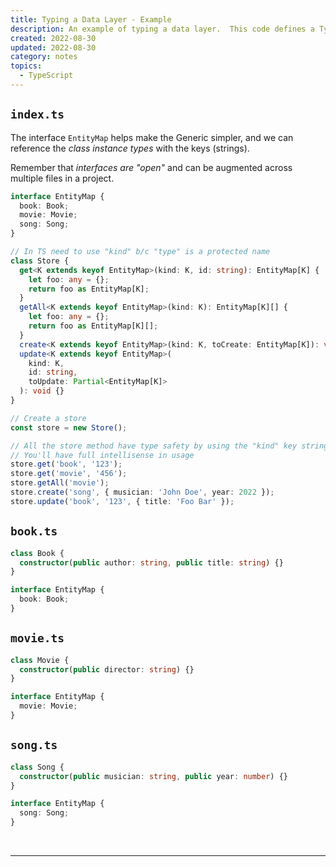 ```yaml
---
title: Typing a Data Layer - Example
description: An example of typing a data layer.  This code defines a TypeScript interface EntityMap that acts as a type lookup table. It maps string keys (e.g. "book", "movie", "song") to class instances. There is also a Store class, which provides a generic CRUD API for accessing and managing instances of these classes.
created: 2022-08-30
updated: 2022-08-30
category: notes
topics:
  - TypeScript
---
```


## `index.ts`

The interface `EntityMap` helps make the Generic simpler, and we can reference the _class instance types_ with the keys (strings).

Remember that _interfaces are "open"_ and can be augmented across multiple files in a project.

```ts
interface EntityMap {
  book: Book;
  movie: Movie;
  song: Song;
}

// In TS need to use "kind" b/c "type" is a protected name
class Store {
  get<K extends keyof EntityMap>(kind: K, id: string): EntityMap[K] {
    let foo: any = {};
    return foo as EntityMap[K];
  }
  getAll<K extends keyof EntityMap>(kind: K): EntityMap[K][] {
    let foo: any = {};
    return foo as EntityMap[K][];
  }
  create<K extends keyof EntityMap>(kind: K, toCreate: EntityMap[K]): void {}
  update<K extends keyof EntityMap>(
    kind: K,
    id: string,
    toUpdate: Partial<EntityMap[K]>
  ): void {}
}

// Create a store
const store = new Store();

// All the store method have type safety by using the "kind" key string
// You'll have full intellisense in usage
store.get('book', '123');
store.get('movie', '456');
store.getAll('movie');
store.create('song', { musician: 'John Doe', year: 2022 });
store.update('book', '123', { title: 'Foo Bar' });
```

## `book.ts`

```ts
class Book {
  constructor(public author: string, public title: string) {}
}

interface EntityMap {
  book: Book;
}
```

## `movie.ts`

```ts
class Movie {
  constructor(public director: string) {}
}

interface EntityMap {
  movie: Movie;
}
```

## `song.ts`

```ts
class Song {
  constructor(public musician: string, public year: number) {}
}

interface EntityMap {
  song: Song;
}
```

<br />

<IntermediateTSCourse />

---

<LastUpdated updated={updated} />
